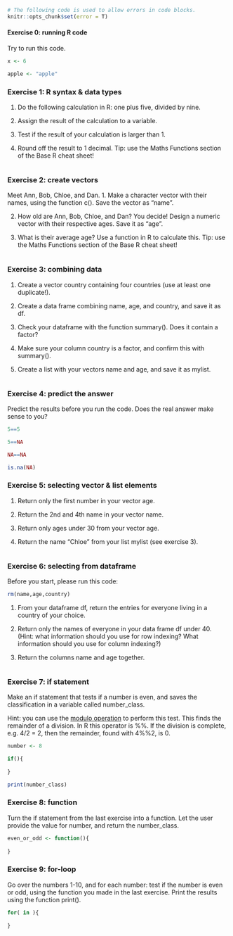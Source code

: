 ```r
# The following code is used to allow errors in code blocks.
knitr::opts_chunk$set(error = T)
```


#### Exercise 0: running R code

Try to run this code.

```r
x <- 6

apple <- "apple"
```


### Exercise 1: R syntax & data types

1. Do the following calculation in R: one plus five, divided by nine.

2. Assign the result of the calculation to a variable.

3. Test if the result of your calculation is larger than 1.

4. Round off the result to 1 decimal. Tip: use the Maths Functions section of the Base R cheat sheet!

```r


```


### Exercise 2: create vectors

Meet Ann, Bob, Chloe, and Dan.
1. Make a character vector with their names, using the function c(). Save the vector as "name".

2. How old are Ann, Bob, Chloe, and Dan? You decide! Design a numeric vector with their respective ages. Save it as "age".

3. What is their average age? Use a function in R to calculate this. Tip: use the Maths Functions section of the Base R cheat sheet!

```r


```


### Exercise 3: combining data

1. Create a vector country containing four countries (use at least one duplicate!).

2. Create a data frame combining name, age, and country, and save it as df.

3. Check your dataframe with the function summary(). Does it contain a factor?

4. Make sure your column country is a factor, and confirm this with summary().

5. Create a list with your vectors name and age, and save it as mylist.

```r


```


### Exercise 4: predict the answer

Predict the results before you run the code. Does the real answer make sense to you?

```r
5==5

5==NA

NA==NA

is.na(NA)

```

### Exercise 5: selecting vector & list elements

1. Return only the first number in your vector age.

2. Return the 2nd and 4th name in your vector name.

3. Return only ages under 30 from your vector age.

4. Return the name "Chloe" from your list mylist (see exercise 3).

```r

```


### Exercise 6: selecting from dataframe

Before you start, please run this code:
```r
rm(name,age,country)
```

1. From your dataframe df, return the entries for everyone living in a country of your choice.

2. Return only the names of everyone in your data frame df under 40. 
   (Hint: what information should you use for row indexing? 
	 What information should you use for column indexing?)
	 
3. Return the columns name and age together.
	
```r

```

### Exercise 7: if statement

Make an if statement that tests if a number is even, and saves the classification in a variable called number_class.

Hint: you can use the [modulo operation](https://en.wikipedia.org/wiki/Modulo_operation) to perform this test. This finds the remainder of a division. In R this operator is %%.
If the division is complete, e.g. 4/2 = 2, then the remainder, found with 4%%2, is 0.

```r
number <- 8

if(){
  
}

print(number_class)
```

### Exercise 8: function

Turn the if statement from the last exercise into a function. Let the user provide the value for number, and return the number_class.

```r

even_or_odd <- function(){
  
}

```

### Exercise 9: for-loop

Go over the numbers 1-10, and for each number: test if the number is even or odd, using the function you made in the last exercise. Print the results using the function print().

```r
for( in ){
  
}

```

